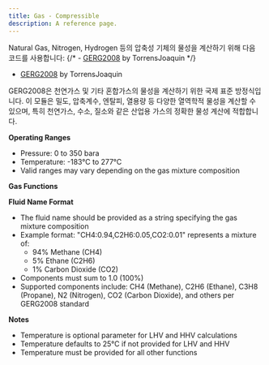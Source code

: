 ```yaml
---
title: Gas - Compressible
description: A reference page.
---
```


Natural Gas, Nitrogen, Hydrogen 등의 압축성 기체의 물성을 계산하기 위해 다음 코드를 사용합니다:
{/* - [GERG2008](https://github.com/TorrensJoaquin/GERG2008/) by TorrensJoaquin */}
- <a href="https://github.com/TorrensJoaquin/GERG2008" target="_blank" rel="noopener noreferrer">GERG2008</a> by TorrensJoaquin

GERG2008은 천연가스 및 기타 혼합가스의 물성을 계산하기 위한 국제 표준 방정식입니다. 이 모듈은 밀도, 압축계수, 엔탈피, 열용량 등 다양한 열역학적 물성을 계산할 수 있으며, 특히 천연가스, 수소, 질소와 같은 산업용 가스의 정확한 물성 계산에 적합합니다.

**Operating Ranges**
- Pressure: 0 to 350 bara
- Temperature: -183°C to 277°C
- Valid ranges may vary depending on the gas mixture composition

**Gas Functions**


<TableGas />

**Fluid Name Format**
- The fluid name should be provided as a string specifying the gas mixture composition
- Example format: "CH4:0.94,C2H6:0.05,CO2:0.01" represents a mixture of:
  - 94% Methane (CH4)
  - 5% Ethane (C2H6)
  - 1% Carbon Dioxide (CO2)
- Components must sum to 1.0 (100%)
- Supported components include: CH4 (Methane), C2H6 (Ethane), C3H8 (Propane), N2 (Nitrogen), CO2 (Carbon Dioxide), and others per GERG2008 standard

**Notes**
- Temperature is optional parameter for LHV and HHV calculations
- Temperature defaults to 25°C if not provided for LHV and HHV
- Temperature must be provided for all other functions
